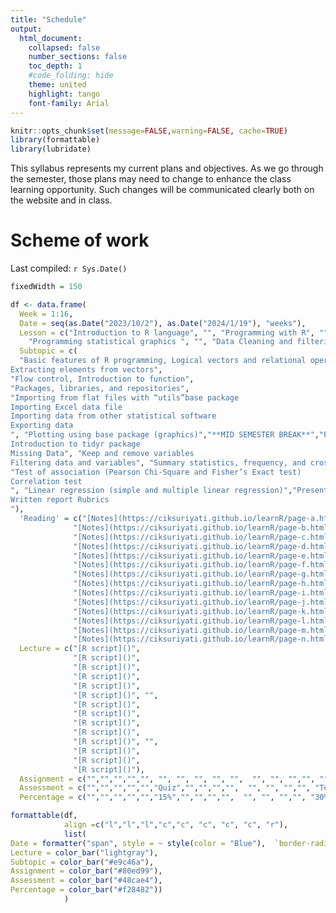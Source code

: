 ```yaml
---
title: "Schedule"
output:
  html_document:
    collapsed: false
    number_sections: false
    toc_depth: 1
    #code_folding: hide
    theme: united
    highlight: tango
    font-family: Arial
---
```


```r
knitr::opts_chunk$set(message=FALSE,warning=FALSE, cache=TRUE)
library(formattable)
library(lubridate)
```

This syllabus represents my current plans and objectives. As we go through the semester, those plans may need to change to enhance the class learning opportunity. Such changes will be communicated clearly both on the website and in class.


# Scheme of work

Last compiled: `r Sys.Date()`

```r
fixedWidth = 150

df <- data.frame(
  Week = 1:16,
  Date = seq(as.Date("2023/10/2"), as.Date("2024/1/19"), "weeks"),
  Lesson = c("Introduction to R language", "", "Programming with R", "", " Importing data into R",
    "Programming statistical graphics ", "", "Data Cleaning and filtering", "", "Basic Statistical Analysis", "", "", "","", "",""),
  Subtopic = c(
  "Basic features of R programming, Logical vectors and relational operators ", "Data frames and list
Extracting elements from vectors", 
"Flow control, Introduction to function", 
"Packages, libraries, and repositories", 
"Importing from flat files with “utils”base package
Importing Excel data file
Importing data from other statistical software
Exporting data
", "Plotting using base package (graphics)","**MID SEMESTER BREAK**","Plotting using ggplot2 package (graphics)", "Introduction to tidy data
Introduction to tidyr package
Missing Data", "Keep and remove variables
Filtering data and variables", "Summary statistics, frequency, and cross tabulation table",  "Test of single mean,independent t-test, paired t-test, one-way ANOVA", "**SPECIAL BREAK**",
"Test of association (Pearson Chi-Square and Fisher’s Exact test)
Correlation test
", "Linear regression (simple and multiple linear regression)","Presentation guidelines
Written report Rubrics
"),
  'Reading' = c("[Notes](https://ciksuriyati.github.io/learnR/page-a.html)", 
              "[Notes](https://ciksuriyati.github.io/learnR/page-b.html)", 
              "[Notes](https://ciksuriyati.github.io/learnR/page-c.html)", 
              "[Notes](https://ciksuriyati.github.io/learnR/page-d.html)", 
              "[Notes](https://ciksuriyati.github.io/learnR/page-e.html)", 
              "[Notes](https://ciksuriyati.github.io/learnR/page-f.html)", "",
              "[Notes](https://ciksuriyati.github.io/learnR/page-g.html)", 
              "[Notes](https://ciksuriyati.github.io/learnR/page-h.html)", 
              "[Notes](https://ciksuriyati.github.io/learnR/page-i.html)", 
              "[Notes](https://ciksuriyati.github.io/learnR/page-j.html)", 
              "[Notes](https://ciksuriyati.github.io/learnR/page-k.html)", "",
              "[Notes](https://ciksuriyati.github.io/learnR/page-l.html)", 
              "[Notes](https://ciksuriyati.github.io/learnR/page-m.html)",
              "[Notes](https://ciksuriyati.github.io/learnR/page-n.html)"),
  Lecture = c("[R script]()", 
              "[R script]()", 
              "[R script]()", 
              "[R script]()", 
              "[R script]()", 
              "[R script]()", "",
              "[R script]()", 
              "[R script]()", 
              "[R script]()", 
              "[R script]()", 
              "[R script]()", "",
              "[R script]()", 
              "[R script]()",
              "[R script]()"),
  Assignment = c("","","","","", "", "", "", "", "",  "", "", "","", "",""),
  Assessment = c("","","","","","Quiz","","","","",  "", "", "","", "Test","Presentation & Report"),
  Percentage = c("","","","","","15%","","","","",  "", "", "","", "30%","25% & 30%"))

formattable(df, 
            align =c("l","l","l","c","c", "c", "c", "c", "r"), 
            list(
Date = formatter("span", style = ~ style(color = "Blue"),  `border-radius` = "4px", `padding-right` = "2px") ,
Lecture = color_bar("lightgray"),
Subtopic = color_bar("#e9c46a"),
Assignment = color_bar("#80ed99"),
Assessment = color_bar("#48cae4"),
Percentage = color_bar("#f28482"))
            )

```

